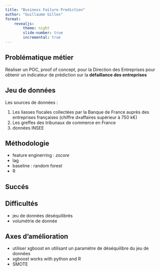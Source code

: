 ```yaml
---
title: "Business Failure Prediction"
author: "Guillaume Gilles"
format:
    revealjs:
        theme: night
        slide-number: true
        incremental: true
---
```


## Problématique métier

Réaliser un POC, proof of concept, pour la Direction des Entreprises pour obtenir
un indicateur de prédiction sur la **défaillance des entreprises**

## Jeu de données

Les sources de données :

1. Les liasses fiscales collectées par la Banque de France auprès des entreprises
   françaises (chiffre d»affaires supérieur à 750 k€)
2. Les greffes des tribunaux de commerce en France
3. données INSEE

## Méthodologie

- feature enginerring : _zscore_
- lag
- baseline : random forest
- R

## Succés

## Difficultés

- jeu de données déséquilibrés
- volumétrie de donnée

## Axes d’amélioration

- utiliser xgboost en utilisant un paramètre de déséquilibre du jeu de données
- xgboost works with python and R
- SMOTE